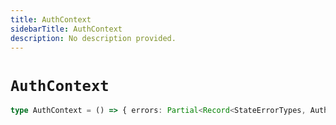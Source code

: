 ```yaml
---
title: AuthContext
sidebarTitle: AuthContext
description: No description provided.
---
```


# `AuthContext`

```ts
type AuthContext = () => { errors: Partial<Record<StateErrorTypes, AuthErrorPayload>>, importTokenAttempts: number, refreshToken: { value: string | null, isPAT: boolean }, refreshTimer: { startedAt: Date | null, attempts: number, lastAttempt: Date | null }, accessToken: { value: string | null, expiresAt: Date | null, expiresInSeconds: number | null }, mfa: { ticket: string } | null, user: [User](/reference/javascript/auth/types/user) | null }
```
